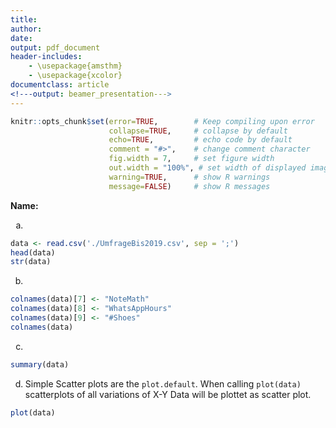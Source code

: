 ```yaml
---
title: 
author:
date: 
output: pdf_document
header-includes: 
    - \usepackage{amsthm}
    - \usepackage{xcolor}
documentclass: article
<!---output: beamer_presentation--->
---
```






<!--- Below are global settings for knitr. You can override any of them by adding the changes to individual chunks --->

```r
knitr::opts_chunk$set(error=TRUE,        # Keep compiling upon error
                      collapse=TRUE,     # collapse by default
                      echo=TRUE,         # echo code by default
                      comment = "#>",    # change comment character
                      fig.width = 7,     # set figure width
                      out.width = "100%", # set width of displayed images
                      warning=TRUE,      # show R warnings
                      message=FALSE)     # show R messages
```


<!--- Solution Region --->
<style>
#solution {
  background-color: #8FBC8F;
  border-style: solid;
  border-color: blue;
  margin-left: 20px;
  margin-bottom: 15px;
  padding: 5px;
}
</style>



<!---**Wintersemester 2017 |Studiengang Data Science | Hochschule Darmstadt **--->




\theoremstyle{break}
\newtheorem{auf}{Aufgabe}

\newcommand{\R}{{\sffamily R} }

\begin{centering}
%\vspace{-2 cm}
\Huge
{\bf ?bung 9}\\
\Large
Explorative Datenanalyse und Visualisierung\\
\normalsize
Wintersemester 2019\\
S. D?hler (FBMN, h\_da)\\
\end{centering}


\hrulefill

**Name:**


\hrulefill


\setcounter{auf}{20} 
\begin{auf}
In der Datei {\ttfamily UmfrageBis2019.csv} finden Sie (bereinigte) Daten, die von den aktuellen und bisherigen BesucherInnen der EDA-Veranstaltung erhoben wurden.
\begin{itemize}
    \item[a)] Laden Sie die Daten und lassen Sie sich die ersten Datens?tze mit dem {\ttfamily head}-Befehl anzeigen. Verschaffen Sie sich einen ?berblick ?ber die Struktur der Daten mit dem {\ttfamily str}-Befehl. Nennen Sie den Datensatz {\ttfamily data}.
    \item[b)] Einige Spaltennamen sind sehr lang und daher unpraktisch zu handhaben. Benennen Sie die Spalten , {\ttfamily Letzte. Schulnote....}, {\ttfamily Stunden.am.Tag...} bzw.  {\ttfamily Anzahl.Paar.Schuhe...} um in {\ttfamily Mathe}, {\ttfamily WhatsApp}, {\ttfamily AnzSchuhe} bzw. und lassen Sie sich den header des neuen datensatzes anzeigen.
    \item[c)] Erzeugen Sie 5-point summaries f?r alle Merkmale.
    \item[d)] Was passiert, wenn man {\ttfamily plot(data)} eingibt?
    \item[e)] Definieren Sie eine Funktion {\ttfamily plot.cont.data}, die als Argument einen Datensatz {\ttfamily dat} eines stetigen Merkmals nimmt und einen grafischen Outpunkt in Form eines 2x2 Grafikpanels liefert, der folgende Grafiken enth?lt:
    \begin{itemize}
          \item Boxplot
          \item QQ-Plot
          \item Histogramm mit Dichtefunktion der angepassten Normalverteilung
          \item Empirische Verteilungsfunktion mit Verteilungsfunktion der angepassten Normalverteilung.
    \end{itemize}
    \item[f)] Wenden Sie {\ttfamily plot.cont.data} auf das Merkmal {\ttfamily Groesse} an und interpretieren Sie das Ergebnis.
    \item[g)] Definieren Sie eine Funktion {\ttfamily analyse.regression}, die als Argument einen Teil-Datensatz {\ttfamily dat} des gesamten Datensatzes nimmt und eine Regression von {\ttfamily Groesse} auf {\ttfamily Schuhgroesse} durchf?hrt. Als Ausgabe sollen das lm-Objekt und die ANOVA-Tabelle zur?ckgegeben werden.
    \item[h)] Wenden Sie {\ttfamily analyse.regression} auf die gesamte Stichprobe, sowie jeweils auf die m?nnlichen und weiblichen Teilnehmer an und interpretieren Sie die Ergebnisse. Um Teile der Gesamtstichprobe auszuw?hlen k?nnen Sie den {\ttfamily subset}-Befehl verwenden.
    \item[i)] Analysieren Sie K?rpergr??e in Abh?ngigkeit von der Haarfarbe durch mehrere Boxplots in einer Grafik. Was erscheint besonders? Untersuchen Sie die Daten ggf. genauer, um den Grund zu erkennen. 
    \end{itemize}
\end{auf}
   
\paragraph{L?sung} <!---Hier Schreiben Sie--->
a)
```r
data <- read.csv('./UmfrageBis2019.csv', sep = ';')
head(data)
str(data)
```
b)
```r
colnames(data)[7] <- "NoteMath"
colnames(data)[8] <- "WhatsAppHours" 
colnames(data)[9] <- "#Shoes" 
colnames(data)
```
c)
```r
summary(data)
```
d)
Simple Scatter plots are the `plot.default`. When calling `plot(data)` scatterplots of all variations of X-Y  Data will be plottet as scatter plot.
```r
plot(data)
```


\paragraph{Anmerkungen/Korrektur} <!---Hier schreibt der Tutor--->

\textcolor{gray}{\hrulefill}

